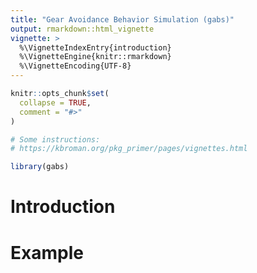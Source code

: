 ```yaml
---
title: "Gear Avoidance Behavior Simulation (gabs)"
output: rmarkdown::html_vignette
vignette: >
  %\VignetteIndexEntry{introduction}
  %\VignetteEngine{knitr::rmarkdown}
  %\VignetteEncoding{UTF-8}
---
```


```r
knitr::opts_chunk$set(
  collapse = TRUE,
  comment = "#>"
)

# Some instructions:
# https://kbroman.org/pkg_primer/pages/vignettes.html
```

```r
library(gabs)
```

# Introduction


# Example
